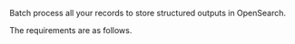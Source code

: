 Batch process all your records to store structured outputs in OpenSearch.

The requirements are as follows.


<SharedOpenSearch />
<SharedOpenSearchCLIAPI />